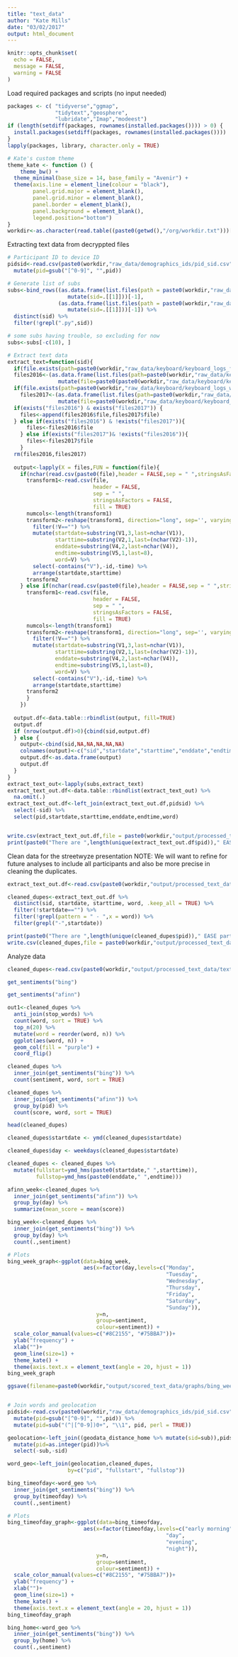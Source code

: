 ```yaml
---
title: "text_data"
author: "Kate Mills"
date: "03/02/2017"
output: html_document
---
```


```r
knitr::opts_chunk$set(
  echo = FALSE,
  message = FALSE,
  warning = FALSE
)
```

Load required packages and scripts (no input needed)
```r
packages <- c( "tidyverse","ggmap",
               "tidytext","geosphere",
               "lubridate","Imap","modeest")
if (length(setdiff(packages, rownames(installed.packages()))) > 0) {
  install.packages(setdiff(packages, rownames(installed.packages())))
}
lapply(packages, library, character.only = TRUE)

# Kate's custom theme
theme_kate <- function () { 
    theme_bw() +
  theme_minimal(base_size = 14, base_family = "Avenir") +
  theme(axis.line = element_line(colour = "black"),
        panel.grid.major = element_blank(),
        panel.grid.minor = element_blank(),
        panel.border = element_blank(),
        panel.background = element_blank(),
        legend.position="bottom")
}
workdir<-as.character(read.table((paste0(getwd(),"/org/workdir.txt")))[[1]])
```

Extracting text data from decryppted files
```r
# Participant ID to device ID
pidsid<-read.csv(paste0(workdir,"raw_data/demographics_ids/pid_sid.csv"),header = T,stringsAsFactors = F) %>%
  mutate(pid=gsub("[^0-9]", "",pid))

# Generate list of subs
subs<-bind_rows((as.data.frame(list.files(path = paste0(workdir,"raw_data/keyboard/keyboard_logs_fall2016/"))) %>% 
                   mutate(sid=.[[1]]))[-1],
                (as.data.frame(list.files(path = paste0(workdir,"raw_data/keyboard/keyboard_logs_winter2017/"))) %>% 
                   mutate(sid=.[[1]]))[-1]) %>%
  distinct(sid) %>%
  filter(!grepl(".py",sid))

# some subs having trouble, so excluding for now
subs<-subs[-c(10), ] 

# Extract text data
extract_text=function(sid){
  if(file.exists(path=paste0(workdir,"raw_data/keyboard/keyboard_logs_fall2016/",sid,"/"))){
  files2016<-(as.data.frame(list.files(path=paste0(workdir,"raw_data/keyboard/keyboard_logs_fall2016/",sid,"/"),pattern = "log.decrypted")) %>%
                mutate(file=paste0(paste0(workdir,"raw_data/keyboard/keyboard_logs_fall2016/",sid,"/",.[[1]]))))}
  if(file.exists(path=paste0(workdir,"raw_data/keyboard/keyboard_logs_winter2017/",sid,"/"))){
    files2017<-(as.data.frame(list.files(path=paste0(workdir,"raw_data/keyboard/keyboard_logs_winter2017/",sid,"/"),pattern = "log.decrypted")) %>%
                mutate(file=paste0(workdir,"raw_data/keyboard/keyboard_logs_winter2017/",sid,"/",.[[1]])))}
  if(exists("files2016") & exists("files2017")) {
    files<-append(files2016$file,files2017$file)
  } else if(exists("files2016") & !exists("files2017")){
      files<-files2016$file
    } else if(exists("files2017")& !exists("files2016")){
      files<-files2017$file
    }
  rm(files2016,files2017)
  
  output<-lapply(X = files,FUN = function(file){
    if(nchar(read.csv(paste0(file),header = FALSE,sep = " ",stringsAsFactors = FALSE)$V5[[1]])<11){
      transform1<-read.csv(file,
                           header = FALSE,
                           sep = " ",
                           stringsAsFactors = FALSE,
                           fill = TRUE)
      numcols<-length(transform1)
      transform2<-reshape(transform1, direction="long", sep='', varying=paste0('V', 6:length(transform1))) %>%
        filter(!V=="") %>%
        mutate(startdate=substring(V1,3,last=nchar(V1)),
               starttime=substring(V2,1,last=(nchar(V2)-1)),
               enddate=substring(V4,2,last=nchar(V4)),
               endtime=substring(V5,1,last=8),
               word=V) %>%
        select(-contains("V"),-id,-time) %>%
        arrange(startdate,starttime)
      transform2
    } else if(nchar(read.csv(paste0(file),header = FALSE,sep = " ",stringsAsFactors = FALSE)$V5[[1]])>11){
      transform1<-read.csv(file,
                           header = FALSE,
                           sep = " ",
                           stringsAsFactors = FALSE,
                           fill = TRUE)
      numcols<-length(transform1)
      transform2<-reshape(transform1, direction="long", sep='', varying=paste0('V', 8:length(transform1))) %>%
        filter(!V=="") %>%
        mutate(startdate=substring(V1,3,last=nchar(V1)),
               starttime=substring(V2,1,last=(nchar(V2)-1)),
               enddate=substring(V4,2,last=nchar(V4)),
               endtime=substring(V5,1,last=8),
               word=V) %>%
        select(-contains("V"),-id,-time) %>%
        arrange(startdate,starttime)
      transform2
      }
    })
  
  output.df<-data.table::rbindlist(output, fill=TRUE)
  output.df
  if (nrow(output.df)>0){cbind(sid,output.df)
  } else {
    output<-cbind(sid,NA,NA,NA,NA,NA)
    colnames(output)<-c("sid","startdate","starttime","enddate","endtime","word")
    output.df<-as.data.frame(output)
    output.df
  }
}
extract_text_out<-lapply(subs,extract_text)
extract_text_out.df<-data.table::rbindlist(extract_text_out) %>%
  na.omit(.)
extract_text_out.df<-left_join(extract_text_out.df,pidsid) %>%
  select(-sid) %>%
  select(pid,startdate,starttime,enddate,endtime,word)


write.csv(extract_text_out.df,file = paste0(workdir,"output/processed_text_data/text_data.csv"),row.names = FALSE)
print(paste0("There are ",length(unique(extract_text_out.df$pid))," EASE participants with text data"))
```

Clean data for the streetwyze presentation
NOTE: We will want to refine for future analyses to include all participants and also be more precise in cleaning the duplicates.

```r
extract_text_out.df<-read.csv(paste0(workdir,"output/processed_text_data/text_data.csv"))

cleaned_dupes<-extract_text_out.df %>%
  distinct(sid, startdate, starttime, word, .keep_all = TRUE) %>%
  filter(!startdate=="") %>%
  filter(!grepl(pattern = " - ",x = word)) %>%
  filter(grepl("-",startdate))

print(paste0("There are ",length(unique(cleaned_dupes$pid))," EASE participants with text data"))
write.csv(cleaned_dupes,file = paste0(workdir,"output/processed_text_data/text_data_cleanwyze.csv"),row.names = FALSE)
```

Analyze data
```r
cleaned_dupes<-read.csv(paste0(workdir,"output/processed_text_data/text_data_cleanwyze.csv"))

get_sentiments("bing")

get_sentiments("afinn")

out1<-cleaned_dupes %>% 
  anti_join(stop_words) %>% 
  count(word, sort = TRUE) %>% 
  top_n(20) %>% 
  mutate(word = reorder(word, n)) %>% 
  ggplot(aes(word, n)) +
  geom_col(fill = "purple") +
  coord_flip()

cleaned_dupes %>% 
  inner_join(get_sentiments("bing")) %>% 
  count(sentiment, word, sort = TRUE)

cleaned_dupes %>% 
  inner_join(get_sentiments("afinn")) %>% 
  group_by(pid) %>% 
  count(score, word, sort = TRUE)

head(cleaned_dupes)

cleaned_dupes$startdate <- ymd(cleaned_dupes$startdate)

cleaned_dupes$day <- weekdays(cleaned_dupes$startdate)

cleaned_dupes <- cleaned_dupes %>%
  mutate(fullstart=ymd_hms(paste0(startdate," ",starttime)),
         fullstop=ymd_hms(paste0(enddate," ",endtime)))

afinn_week<-cleaned_dupes %>% 
  inner_join(get_sentiments("afinn")) %>% 
  group_by(day) %>% 
  summarize(mean_score = mean(score))

bing_week<-cleaned_dupes %>% 
  inner_join(get_sentiments("bing")) %>%
  group_by(day) %>% 
  count(.,sentiment)

# Plots
bing_week_graph<-ggplot(data=bing_week, 
                        aes(x=factor(day,levels=c("Monday",
                                                  "Tuesday",
                                                  "Wednesday",
                                                  "Thursday",
                                                  "Friday",
                                                  "Saturday",
                                                  "Sunday")),
                            y=n,
                            group=sentiment,
                            colour=sentiment)) +
  scale_color_manual(values=c("#8C2155", "#75BBA7"))+
  ylab("frequency") +
  xlab("")+
  geom_line(size=1) +
  theme_kate() +
  theme(axis.text.x = element_text(angle = 20, hjust = 1))
bing_week_graph

ggsave(filename=paste0(workdir,"output/scored_text_data/graphs/bing_week_graph.png"),plot=bing_week_graph, width=6, height=5, units='in', dpi=300)


# Join words and geolocation
pidsid<-read.csv(paste0(workdir,"raw_data/demographics_ids/pid_sid.csv"),header = T,stringsAsFactors = F) %>%
  mutate(pid=gsub("[^0-9]", "",pid)) %>%
  mutate(pid=sub("(^|[^0-9])0+", "\\1", pid, perl = TRUE))

geolocation<-left_join((geodata_distance_home %>% mutate(sid=sub)),pidsid) %>%
  mutate(pid=as.integer(pid))%>%
  select(-sub,-sid)

word_geo<-left_join(geolocation,cleaned_dupes,
                   by=c("pid", "fullstart", "fullstop"))

bing_timeofday<-word_geo %>% 
  inner_join(get_sentiments("bing")) %>%
  group_by(timeofday) %>% 
  count(.,sentiment)

# Plots
bing_timeofday_graph<-ggplot(data=bing_timeofday, 
                        aes(x=factor(timeofday,levels=c("early morning",
                                                  "day",
                                                  "evening",
                                                  "night")),
                            y=n,
                            group=sentiment,
                            colour=sentiment)) +
  scale_color_manual(values=c("#8C2155", "#75BBA7"))+
  ylab("frequency") +
  xlab("")+
  geom_line(size=1) +
  theme_kate() +
  theme(axis.text.x = element_text(angle = 20, hjust = 1))
bing_timeofday_graph

bing_home<-word_geo %>% 
  inner_join(get_sentiments("bing")) %>%
  group_by(home) %>% 
  count(.,sentiment)


```